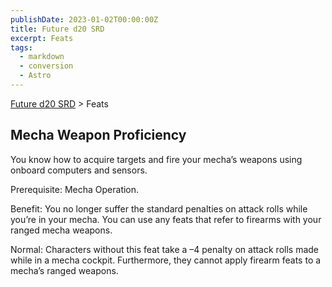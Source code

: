 ```yaml
---
publishDate: 2023-01-02T00:00:00Z
title: Future d20 SRD
excerpt: Feats
tags:
  - markdown
  - conversion
  - Astro
---
```






[Future d20 SRD](/#futureD20) > Feats




## Mecha Weapon Proficiency


You know how to acquire targets and fire your mecha’s weapons using onboard computers and sensors.


Prerequisite: Mecha Operation.


Benefit: You no longer suffer the standard penalties on attack rolls while you’re in your mecha. You can use any feats that refer to firearms with your ranged mecha weapons.


Normal: Characters without this feat take a –4 penalty on attack rolls made while in a mecha cockpit. Furthermore, they cannot apply firearm feats to a mecha’s ranged weapons.



